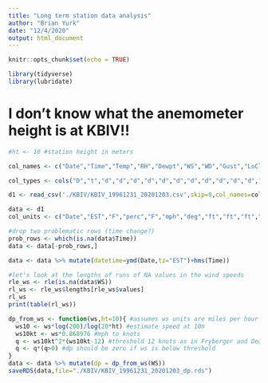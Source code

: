 ```yaml
---
title: "Long term station data analysis"
author: "Brian Yurk"
date: "12/4/2020"
output: html_document
---
```


```r
knitr::opts_chunk$set(echo = TRUE)
```

```r
library(tidyverse)
library(lubridate)
```

# I don't know what the anemometer height is at KBIV!!

```r
#ht <- 10 #station height in meters

col_names <- c("Date","Time","Temp","RH","Dewpt","WS","WD","Gust","LoCloudHt","MedCloudHt","HiCloudHt","Vis","AtmPres","SLP","Altim","Precip","WindChill","HeatIndex","empty")

col_types <- cols("D","t","d","d","d","d","d","d","d","d","d","d","d","d","d","d","d","d","d")

d1 <- read_csv('./KBIV/KBIV_19961231_20201203.csv',skip=9,col_names=col_names,col_types=col_types,na=c("","m","M","NC"),n_max=209477) %>% select(-empty)

data <- d1
col_units <- c("Date","EST","F","perc","F","mph","deg","ft","ft","ft","mi","hPa","hPa","hPa","in","F","F")

#drop two problematic rows (time change?)
prob_rows <- which(is.na(data$Time))
data <- data[-prob_rows,]

data <- data %>% mutate(datetime=ymd(Date,tz="EST")+hms(Time))
```



```r
#let's look at the lengths of runs of NA values in the wind speeds
rle_ws <- rle(is.na(data$WS))
rl_ws <- rle_ws$lengths[rle_ws$values]
rl_ws
print(table(rl_ws))
```

```r
dp_from_ws <- function(ws,ht=10){ #assumes ws units are miles per hour
  ws10 <- ws*log(200)/log(20*ht) #estimate speed at 10m
  ws10kt <- ws*0.868976 #mph to knots
  q <- ws10kt^2*(ws10kt-12) #threshold 12 knots as in Fryberger and Dean
  q <- q*(q>0) #dp should be zero if ws is below threshold
}
data <- data %>% mutate(dp = dp_from_ws(WS))
saveRDS(data,file="./KBIV/KBIV_19961231_20201203_dp.rds")
```

